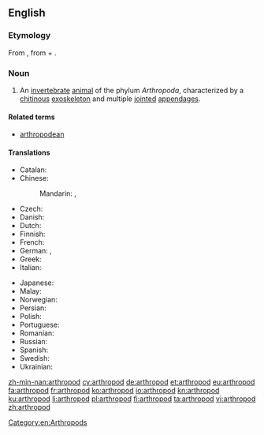 ==English==
{{wikipedia}}

===Etymology===
From {{etyl|la|en}} {{term|arthropoda|lang=la}}, from {{etyl|grc|en}} {{term|ἄρθρον||joint|tr=arthron|sc=polytonic|lang=grc}}
+ {{term|πούς||foot|tr=pous|sc=polytonic|lang=grc}}.

===Noun===
{{en-noun|s|arthropodae}}

# An [[invertebrate]] [[animal]] of the phylum ''Arthropoda'', characterized by a [[chitin]]ous [[exoskeleton]] and multiple [[joint]]ed [[appendage]]s.

====Related terms====
* [[arthropodean]]

====Translations====
{{trans-top|animal of Arthropoda}}
* Catalan: {{t|ca|artròpode|m}}
* Chinese:
*: Mandarin: {{t+|cmn|節肢動物|sc=Hani}}, {{t|cmn|节肢动物|tr=jiézhī dòngwù|sc=Hani}}
* Czech: {{t|cs|členovec|m}}
* Danish: {{t|da|leddyr}}
* Dutch: {{t+|nl|geleedpotige}}
* Finnish: {{t+|fi|niveljalkainen}}
* French: {{t+|fr|arthropode|m}}
* German: {{t|de|Gliederfüßer|m}}, {{t|de|Gliederfüßler|m}}
* Greek: {{t+|el|αρθρόποδο|n|tr=arthrópodo}}
* Italian: {{t|it|artropodo|m}}
{{trans-mid}}
* Japanese: {{t|ja|節足動物|tr=せっそくどうぶつ, sessoku dōbutsu}}
* Malay: {{t|ms|artropod}}
* Norwegian: {{t|no|leddyr}}
* Persian: {{t+|fa|بندپایان|tr=bandpâyân}}
* Polish: {{t|pl|stawonóg|m}}
* Portuguese: {{t+|pt|artrópode|m}}
* Romanian: {{t+|ro|artropod|n}}
* Russian: {{t+|ru|членистоногое|n|tr=členistonógoje}}
* Spanish: {{t+|es|artrópodo|m}}
* Swedish: {{t+|sv|leddjur|n}}
* Ukrainian: {{t|uk|членистоноге|n|tr=členystonóhe|sc=Cyrl}}
{{trans-bottom}}

[[Category:en:Arthropods]]

[[zh-min-nan:arthropod]]
[[cy:arthropod]]
[[de:arthropod]]
[[et:arthropod]]
[[eu:arthropod]]
[[fa:arthropod]]
[[fr:arthropod]]
[[ko:arthropod]]
[[io:arthropod]]
[[kn:arthropod]]
[[ku:arthropod]]
[[li:arthropod]]
[[pl:arthropod]]
[[fi:arthropod]]
[[ta:arthropod]]
[[vi:arthropod]]
[[zh:arthropod]]